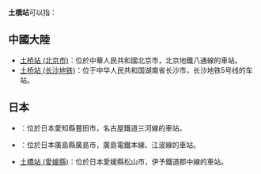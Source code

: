 '''土橋站'''可以指：

==中國大陸==
*[[土桥站_(北京市)|土桥站 (北京市)]]：位於中華人民共和國北京市，北京地鐵八通線的車站。
*[[土桥站_(长沙地铁)|土桥站 (长沙地铁)]]：位于中华人民共和国湖南省长沙市，长沙地铁5号线的车站。

==日本==
;{{lang|ja|'''つちはし'''}}
*{{lj|土橋站 (愛知縣)|土橋駅 (愛知県)}}：位於日本愛知縣豐田市，名古屋鐵道三河線的車站。
;{{lang|ja|'''どばし'''}}
*{{lj|土橋停留場}}：位於日本廣島縣廣島市，廣島電鐵本線、江波線的車站。
*[[土橋站_(愛媛縣)|土橋站 (愛媛縣)]]：位於日本愛媛縣松山市，伊予鐵道郡中線的車站。

{{Disambig|T土|Cat=三字車站名消歧義}}